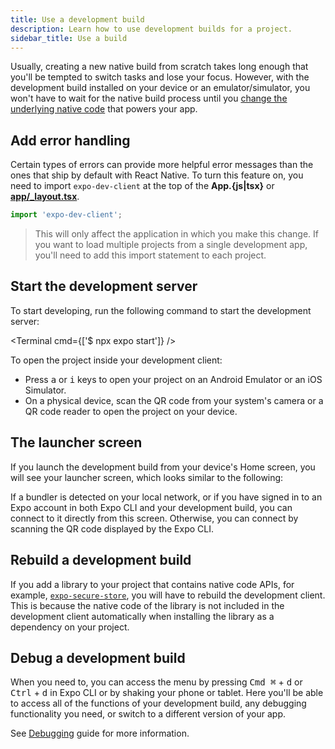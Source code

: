 ```yaml
---
title: Use a development build
description: Learn how to use development builds for a project.
sidebar_title: Use a build
---
```



Usually, creating a new native build from scratch takes long enough that you'll be tempted to switch tasks and lose your focus. However, with the development build installed on your device or an emulator/simulator, you won't have to wait for the native build process until you [change the underlying native code](#rebuild-a-development-build) that powers your app.

## Add error handling

Certain types of errors can provide more helpful error messages than the ones that ship by default with React Native. To turn this feature on, you need to import `expo-dev-client` at the top of the **App.&lbrace;js|tsx&rbrace;** or [**app/\_layout.tsx**](/router/advanced/root-layout/).

```js App.js
import 'expo-dev-client';
```

> This will only affect the application in which you make this change. If you want to load multiple projects from a single development app, you'll need to add this import statement to each project.

## Start the development server

To start developing, run the following command to start the development server:

<Terminal cmd={['$ npx expo start']} />

To open the project inside your development client:

- Press <kbd>a</kbd> or <kbd>i</kbd> keys to open your project on an Android Emulator or an iOS Simulator.
- On a physical device, scan the QR code from your system's camera or a QR code reader to open the project on your device.

## The launcher screen

If you launch the development build from your device's Home screen, you will see your launcher screen, which looks similar to the following:

<ContentSpotlight
  alt="The launcher screen of a development build"
  src="/static/images/dev-client/launcher-screen.png"
  className="max-w-[600px]"
/>

If a bundler is detected on your local network, or if you have signed in to an Expo account in both Expo CLI and your development build, you can connect to it directly from this screen. Otherwise, you can connect by scanning the QR code displayed by the Expo CLI.

## Rebuild a development build

If you add a library to your project that contains native code APIs, for example, [`expo-secure-store`](/versions/latest/sdk/securestore/), you will have to rebuild the development client. This is because the native code of the library is not included in the development client automatically when installing the library as a dependency on your project.

## Debug a development build

When you need to, you can access the menu by pressing <kbd>Cmd ⌘</kbd> + <kbd>d</kbd> or <kbd>Ctrl</kbd> + <kbd>d</kbd> in Expo CLI or by shaking your phone or tablet. Here you'll be able to access all of the functions of your development build, any debugging functionality you need, or switch to a different version of your app.

See [Debugging](/debugging/runtime-issues/) guide for more information.
